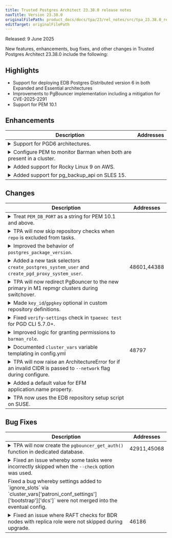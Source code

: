 ```yaml
---
title: Trusted Postgres Architect 23.38.0 release notes
navTitle: Version 23.38.0
originalFilePath: product_docs/docs/tpa/23/rel_notes/src/tpa_23.38.0_rel_notes.yml
editTarget: originalFilePath
---
```


Released: 9 June 2025

New features, enhancements, bug fixes, and other changes in Trusted Postgres Architect 23.38.0 include the following:

## Highlights

- Support for deploying EDB Postgres Distributed version 6 in both Expanded and Essential architectures
- Improvements to PgBouncer implementation including a mitigation for CVE-2025-2291
- Support for PEM 10.1

## Enhancements

<table class="table w-100"><thead><tr><th>Description</th><th width="10%">Addresses</th></tr></thead><tbody>
<tr><td><details><summary>Support for PGD6 architectures.</summary><hr/><p>TPA can now configure and deploy clusters using the PGD-X and PGD-S architectures
based on PGD6 The PGD-S architecture implements PGD Essential and the PGD-X architecture
implements PGD Expanded. These architectures have sensible default configurations
and also accept various configure options to customize their behavior. PGD 6
deployments no longer include pgd-proxy; instead, PGD's built-in Connection Manager
is configured. Testing support for the new architectures is added.</p>
</details></td><td></td></tr>
<tr><td><details><summary>Configure PEM to monitor Barman when both are present in a cluster.</summary><hr/><p>When a cluster is configured with PEM enabled (using the <code>--enable-pem</code>
option) and includes a Barman node, the following actions are now performed automatically:</p>
<ul>
<li><code>enable_pg_backup_api</code> is set to <code>true</code> in <code>config.yml</code></li>
<li>The <code>pem-agent</code> role is assigned to the Barman node</li>
<li>The Barman endpoint is registered with the local PEM agent.</li>
</ul>
<p>These changes simplify setup and ensure seamless integration between
PEM and Barman.</p>
</details></td><td></td></tr>
<tr><td><details><summary>Added support for Rocky Linux 9 on AWS.</summary><hr/><p>TPA now supports configuring a cluster using Rocky Linux 9.5 on the <code>aws</code> platform. This is now the default version for Rocky Linux on AWS if a version is not specified.</p></details></td><td></td></tr>
<tr><td><details><summary>Added support for pg_backup_api on SLES 15.</summary><hr/><p>TPA will now configure pg_backup_api is on SUSE Linux Enterprise
Server 15 (SLES 15) when PEM monitoring is enabled and a Barman node is present
in the cluster.</p>
</details></td><td></td></tr>
</tbody></table>


## Changes

<table class="table w-100"><thead><tr><th>Description</th><th width="10%">Addresses</th></tr></thead><tbody>
<tr><td><details><summary>Treat <code>PEM_DB_PORT</code> as a string for PEM 10.1 and above.</summary><hr/><p>PEM 10.1 adds support for multi-host connection strings from the web application
to the backend servers. To support this change, the <code>PEM_DB_PORT</code> parameter in PEM's
<code>config_setup.py</code> file is now a string rather than an integer. While TPA does
not yet support deploying HA PEM configurations, TPA will now correctly set this
parameter as a string when the PEM version is 10.1 or greater.</p>
</details></td><td></td></tr>
<tr><td><details><summary>TPA will now skip repository checks when <code>repo</code> is excluded from tasks.</summary><hr/><p>The <code>repo</code> tag is available for exclusion, but previously would only skip
tasks under the <code>sys/repositories</code> role. Now it also skips over the initialization
tasks which check which repositories to use and the verifies the credentials to
access them are provided.</p>
</details></td><td></td></tr>
<tr><td><details><summary>Improved the behavior of <code>postgres_package_version</code>.</summary><hr/><p>Setting <code>postgres_package_version</code> will now cause TPA to install the selected version of various postgres-related components on Debian or Ubuntu systems installing EDB Postgres Advanced Server or EDB Postgres Extended Server. This avoids dependency resolution problems when newer package versions are visible in repositories.</p></details></td><td></td></tr>
<tr><td><details><summary>Added a new task selectors <code>create_postgres_system_user</code> and <code>create_pgd_proxy_system_user</code>.</summary><hr/><p>Added new task selectors that allow to skip the postgres_user and pgd_proxy_user
operating system user. This allows clusters to use remote users created by a centralized
user management such as NIS. This can be set in config.yml: <code>cluster_vars: excluded_tasks: - create_postgres_system_user - create_pgd_proxy_system_user</code></p>
</details></td><td>48601,44388</td></tr>
<tr><td><details><summary>TPA will now redirect PgBouncer to the new primary in M1 repmgr clusters during switchover.</summary><hr/><p>TPA will now ensure that PgBouncer instances are redirected to the new primary node
after using the <code>switchover</code> command in a repmgr + PgBouncer cluster that has <code>repmgr_redirect_pgbouncer</code>
set to true. The <code>tpaexec switchover</code> command will now ensure that PgBouncer instance
connect to the new primary node. A new <code>revert_redirect</code> variable can also be
set as extra-variable after a first switchover is done to revert back to the initial
primary node.</p>
</details></td><td></td></tr>
<tr><td><details><summary>Made <code>key_id</code>/<code>gpgkey</code> optional in custom repository definitions.</summary><hr/><p>The <code>key_id</code> and <code>gpgkey</code> parameters (for apt and yum custom repositories definition) are not required by the underlying modules, there are use cases where this is not easy to provide ahead of installation. With this change, TPA does not make it mandatory to provide those in custom repository definitions.</p></details></td><td></td></tr>
<tr><td><details><summary>Fixed <code>verify-settings</code> check in <code>tpaexec test</code> for PGD CLI 5.7.0+.</summary><hr/><p>The output for the PGD CLI command <code>pgd verify-settings</code> changed in PGD 5.7.0.
TPA now correctly parses the output when using version above 5.7.0 of PGD CLI.
Note, verify-settings will be deprecated along with
other commands in future PGD releases. those commands are now wrapper calling the
new commands until the deprecation occurs.</p>
</details></td><td></td></tr>
<tr><td><details><summary>Improved logic for granting permissions to <code>barman_role</code>.</summary><hr/><p>TPA now uses the <code>postgresql_privs</code>
module to apply the grant on <code>barman_role</code>, so that changes are only applied when
needed. In addition, in PGD clusters, TPA will use the <code>bdr_database</code> on second deploys so the DDL
is replicated across the cluster by PGD.</p>
</details></td><td></td></tr>
<tr><td><details><summary>Documented <code>cluster_vars</code> variable templating in config.yml</summary><hr/><p>Added documentation to explain correct templating procedure for variables defined
under <code>cluster_vars</code> with a worked example in order to avoid confusion from unexpected
behavior associated with inventory variables not being defined when improperly
templated in <code>config.yml</code>.</p>
</details></td><td>48797</td></tr>
<tr><td><details><summary>TPA will now raise an ArchitectureError for if an invalid CIDR is passed to <code>--network</code> flag during configure.</summary><hr/><p>By default, the Python standard library <code>ipaddress</code> package enforces 'strict'
interpretation of the CIDR, whereby the IP used should be the network address
of the range. Previously, any IP passed to the <code>--network</code> flag that contained
host bits would dump a stacktrace due to the raised ValueError. That exception
is now caught and an ArchitectureError is raised to display a clear message to
the user about the <code>--network</code> parameter.</p>
</details></td><td></td></tr>
<tr><td><details><summary>Added a default value for EFM application.name property.</summary><hr/><p>If the EFM <code>application.name</code> property is not set for a node, TPA will use
the Postgres <code>cluster_name</code> property as a default. EFM uses this value when performing
a switchover or when building a new standby database.</p>
</details></td><td></td></tr>
<tr><td><details><summary>TPA now uses the EDB repository setup script on SUSE.</summary><hr/><p>Previously, TPA did not use the EDB repository setup script on SUSE because it did not work on repeat deploys. Zypper would raise because the repositories that the script attempts to install already exist, and require unique names. Now that the repository setup script task is skipped if the repositories are already installed, this issue is not encountered.</p></details></td><td></td></tr>
</tbody></table>


## Bug Fixes

<table class="table w-100"><thead><tr><th>Description</th><th width="10%">Addresses</th></tr></thead><tbody>
<tr><td><details><summary>TPA will now create the <code>pgbouncer_get_auth()</code> function in dedicated database.</summary><hr/><p>The <code>pgbouncer_get_auth()</code> function was created in the <code>pg_catalog</code> schema
and execute granted to the <code>pgbouncer_auth_user</code>. This function was created in
every database, but this was not necessary for PgBouncer. A failure may be encountered
during the <code>pgd node upgrade</code> process when this function was created in the <code>pg_catalog</code>
schema as it is not included in the dump created by <code>pg_dump</code>. A later task attempts
to run a <code>GRANT</code> on this function and fails, as the function is not restored since
it was not originally dumped. Now this function is only created in a single database,
named under the <code>pgbouncer_auth_database</code> variable in <code>config.yml</code>, which defaults
to <code>pgbouncer_auth_database</code> if not included. It is only created if at least one
instance with <code>pgbouncer</code> role is included in the cluster. A warning is also issued
during deploy and upgrade if any databases define this function under the <code>pg_catalog</code>
schema, as a future TPA release may remove the function from that schema. The
<code>pgbouncer_get_auth()</code> function itself used by PgBouncer <code>auth_query</code> has been
updated to address CVE-2025-2291. This vulnerability allowed for authentication
using expired passwords, potentially granting unauthorized access because the
auth_query mechanism did not consider the <code>VALID UNTIL</code> attribute set in PostgreSQL
for user passwords.</p>
</details></td><td>42911,45068</td></tr>
<tr><td><details><summary>Fixed an issue whereby some tasks were incorrectly skipped when the <code>--check</code> option was used.</summary><hr/><p>In PGD clusters without HARP, the <code>Read current configuration file if exists</code> task needs to run in check
mode to ensure we have the information available to correctly skip the following
HARP check task. However, by default Ansible skips tasks using the the <code>shell</code> module during check mode, meaning this task did not run, resulting in a spurious failure on subsequent tasks.
We now let Ansible know that this task has to be run.</p>
</details></td><td></td></tr>
<tr><td>Fixed a bug whereby settings added to `ignore_slots` via `cluster_vars['patroni_conf_settings']['bootstrap']['dcs']` were not merged into the eventual config.</td><td></td></tr>
<tr><td><details><summary>Fixed an issue where RAFT checks for BDR nodes with replica role were not skipped during upgrade.</summary><hr/><p>Physical replication of a <code>subscriber-only</code> node can be achieved in a <code>PGD</code> cluster by installing <code>repmgr</code> as a failover-manager and designating the <code>subscriber-only</code> node as the <code>primary</code> and listing another BDR data node as the <code>backup</code>; this backup node is given the <code>replica</code> role. This configuration would result in the PGD upgrade process failing, since TPA expects BDR data nodes to have RAFT enabled, but the physical replica BDR data node (with both <code>replica</code> and <code>bdr</code> roles) by design does not. As a fix, certain BDR-specific tasks in the upgrade process now skip any node that has a <code>replica</code> role, allowing for a successful upgrade.</p></details></td><td>46186</td></tr>
</tbody></table>


